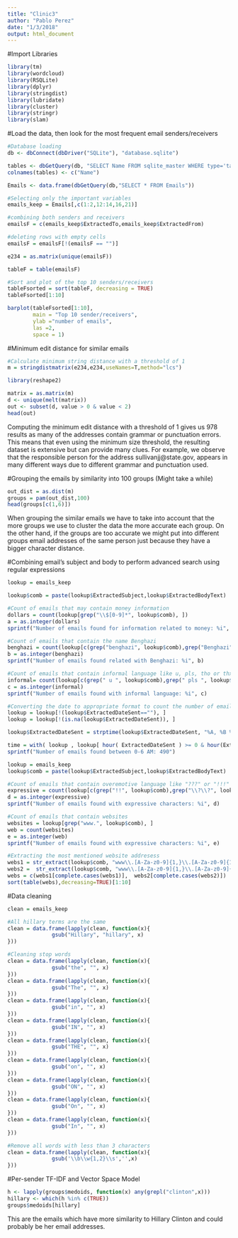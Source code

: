 ```yaml
---
title: "Clinic3"
author: "Pablo Perez"
date: "1/3/2018"
output: html_document
---
```


#Import Libraries
```r
library(tm)
library(wordcloud)
library(RSQLite)
library(dplyr)
library(stringdist)
library(lubridate)
library(cluster)
library(stringr)
library(slam)
```


#Load the data, then look for the most frequent email senders/receivers
```r

#Database loading
db <- dbConnect(dbDriver("SQLite"), "database.sqlite")

tables <- dbGetQuery(db, "SELECT Name FROM sqlite_master WHERE type='table'")
colnames(tables) <- c("Name")

Emails <- data.frame(dbGetQuery(db,"SELECT * FROM Emails"))

#Selecting only the important variables
emails_keep = Emails[,c(1:2,12:14,16,21)]

#combining both senders and receivers
emailsF = c(emails_keep$ExtractedTo,emails_keep$ExtractedFrom)

#deleting rows with empty cells
emailsF = emailsF[!(emailsF == "")]

e234 = as.matrix(unique(emailsF))

tableF = table(emailsF)

#Sort and plot of the top 10 senders/receivers
tableFsorted = sort(tableF, decreasing = TRUE)
tableFsorted[1:10]

barplot(tableFsorted[1:10],
        main = "Top 10 sender/receivers",
        ylab ="number of emails",
        las =2,
        space = 1)

```


#Minimum edit distance for similar emails
```r

#Calculate minimum string distance with a threshold of 1
m = stringdistmatrix(e234,e234,useNames=T,method="lcs")

library(reshape2)

matrix = as.matrix(m)
d <- unique(melt(matrix))
out <- subset(d, value > 0 & value < 2)
head(out)

```
Computing the minimum edit distance with a threshold of 1 gives us 978 results as many of the addresses contain grammar or punctuation errors. This means that even using the minimum size threshold, the resulting dataset is extensive but can provide many clues. For example, we observe that the responsible person for the address sullivanjj@state.gov, appears in many different ways due to different grammar and punctuation used.

#Grouping the emails by similarity into 100 groups (Might take a while)
```r

out_dist = as.dist(m)
groups = pam(out_dist,100)
head(groups[c(1,6)])

```
When grouping the similar emails we have to take into account that the more groups we use to cluster the data the more accurate each group. On the other hand, if the groups are too accurate we might put into different groups email addresses of the same person just because they have a bigger character distance. 


#Combining email's subject and body to perform advanced search using regular expressions
```r
lookup = emails_keep

lookup$comb = paste(lookup$ExtractedSubject,lookup$ExtractedBodyText)

#Count of emails that may contain money information
dollars = count(lookup[grep("\\$[0-9]*", lookup$comb), ])
a = as.integer(dollars)
sprintf("Number of emails found for information related to money: %i", a)

#Count of emails that contain the name Benghazi
benghazi = count(lookup[c(grep("benghazi", lookup$comb),grep("Benghazi", lookup$comb)), ])
b = as.integer(benghazi)
sprintf("Number of emails found related with Benghazi: %i", b)

#Count of emails that contain informal language like u, pls, tho or thx.
informal= count(lookup[c(grep(" u ", lookup$comb),grep(" pls ", lookup$comb),grep(" tho ", lookup$comb), grep(" thx ", lookup$comb)),])
c = as.integer(informal)
sprintf("Number of emails found with informal language: %i", c)

#Converting the date to appropriate format to count the number of emails sent between 0-6 AM.
lookup = lookup[!(lookup$ExtractedDateSent==""), ]
lookup = lookup[!(is.na(lookup$ExtractedDateSent)), ]

lookup$ExtractedDateSent = strptime(lookup$ExtractedDateSent, "%A, %B %d,%Y %I:%M %p")

time = with( lookup , lookup[ hour( ExtractedDateSent ) >= 0 & hour(ExtractedDateSent ) < 6 , ] )
sprintf("Number of emails found between 0-6 AM: 490")

lookup = emails_keep
lookup$comb = paste(lookup$ExtractedSubject,lookup$ExtractedBodyText)

#Count of emails that contain overemotive language like "???" or "!!!"
expressive = count(lookup[c(grep("!!", lookup$comb),grep("\\?\\?", lookup$comb),grep("\\?!", lookup$comb),grep("!\\?", lookup$comb)), ])
d = as.integer(expressive)
sprintf("Number of emails found with expressive characters: %i", d)

#Count of emails that contain websites
websites = lookup[grep("www.", lookup$comb), ]
web = count(websites)
e = as.integer(web)
sprintf("Number of emails found with expressive characters: %i", e)

#Extracting the most mentioned website addresess
webs1 = str_extract(lookup$comb, "www\\.[A-Za-z0-9]{1,}\\.[A-Za-z0-9]{1,}\\.[A-Za-z0-9]{1,}")
webs2 =  str_extract(lookup$comb, "www\\.[A-Za-z0-9]{1,}\\.[A-Za-z0-9]{1,}")
webs = c(webs1[complete.cases(webs1)],  webs2[complete.cases(webs2)])
sort(table(webs),decreasing=TRUE)[1:10]
```

#Data cleaning
```r

clean = emails_keep

#All hillary terms are the same
clean = data.frame(lapply(clean, function(x){
              gsub("Hillary", "hillary", x)
}))

#Cleaning stop words
clean = data.frame(lapply(clean, function(x){
              gsub("the", "", x)
}))
clean = data.frame(lapply(clean, function(x){
              gsub("The", "", x)
}))
clean = data.frame(lapply(clean, function(x){
              gsub("in", "", x)
}))
clean = data.frame(lapply(clean, function(x){
              gsub("IN", "", x)
}))
clean = data.frame(lapply(clean, function(x){
              gsub("THE", "", x)
}))
clean = data.frame(lapply(clean, function(x){
              gsub("on", "", x)
}))
clean = data.frame(lapply(clean, function(x){
              gsub("ON", "", x)
}))
clean = data.frame(lapply(clean, function(x){
              gsub("On", "", x)
}))
clean = data.frame(lapply(clean, function(x){
              gsub("In", "", x)
}))

#Remove all words with less than 3 characters
clean = data.frame(lapply(clean, function(x){
              gsub('\\b\\w{1,2}\\s','',x)
}))

```

#Per-sender TF-IDF and Vector Space Model
```r
h <- lapply(groups$medoids, function(x) any(grepl("clinton",x)))
hillary <- which(h %in% c(TRUE))
groups$medoids[hillary]
```
This are the emails which have more similarity to Hillary Clinton and could probably be her email addresses.
